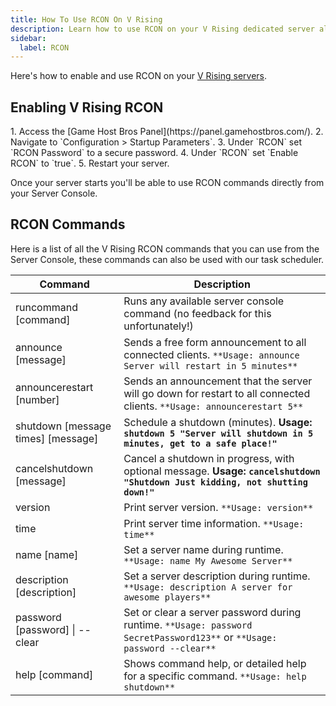 ```yaml
---
title: How To Use RCON On V Rising
description: Learn how to use RCON on your V Rising dedicated server along with all the commands.
sidebar:
  label: RCON
---
```


Here's how to enable and use RCON on your [V Rising servers](https://www.gamehostbros.com/v-rising-server-hosting/).

## Enabling V Rising RCON 

<Steps>
1. Access the [Game Host Bros Panel](https://panel.gamehostbros.com/).
2. Navigate to `Configuration > Startup Parameters`.
3. Under `RCON` set `RCON Password` to a secure password.
4. Under `RCON` set `Enable RCON` to `true`.
5. Restart your server. 
</Steps>

Once your server starts you'll be able to use RCON commands directly from your Server Console.

## RCON Commands

Here is a list of all the V Rising RCON commands that you can use from the Server Console, these commands can also be used with our task scheduler.

| **Command** | **Description** |
|------------|-----------------|
| runcommand [command] | Runs any available server console command (no feedback for this unfortunately!) |
| announce [message] | Sends a free form announcement to all connected clients. `**Usage: announce Server will restart in 5 minutes**` |
| announcerestart [number] | Sends an announcement that the server will go down for restart to all connected clients. `**Usage: announcerestart 5**` |
| shutdown [message times] [message] | Schedule a shutdown (minutes). **Usage: `shutdown 5 "Server will shutdown in 5 minutes, get to a safe place!"`** |
| cancelshutdown [message] | Cancel a shutdown in progress, with optional message. **Usage: `cancelshutdown "Shutdown Just kidding, not shutting down!"`** |
| version | Print server version. `**Usage: version**` |
| time | Print server time information. `**Usage: time**` |
| name [name] | Set a server name during runtime. `**Usage: name My Awesome Server**` |
| description [description] | Set a server description during runtime. `**Usage: description A server for awesome players**` |
| password [password] \| --clear | Set or clear a server password during runtime. `**Usage: password SecretPassword123**` or `**Usage: password --clear**` |
| help [command] | Shows command help, or detailed help for a specific command. `**Usage: help shutdown**` |

